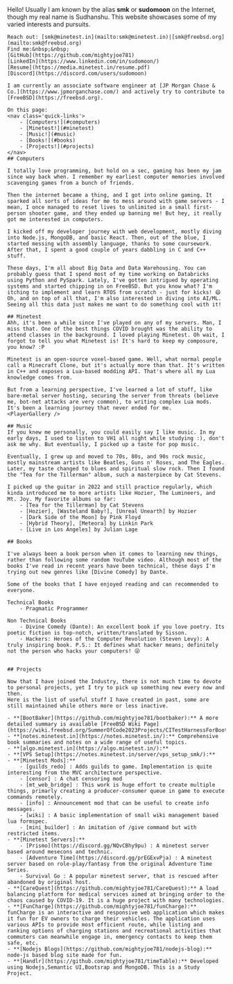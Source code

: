 
<HomepageLayout>
	Hello! Usually I am known by the alias <strong>smk</strong> or <strong>sudomoon</strong> on the Internet, though my real name is Sudhanshu. This website showcases some of my varied interests and pursuits.

	Reach out: [smk@minetest.in](mailto:smk@minetest.in)|[smk@freebsd.org](mailto:smk@freebsd.org)  
	Find me:&nbsp;&nbsp;
	[GitHub](https://github.com/mightyjoe781)
	[LinkedIn](https://www.linkedin.com/in/sudomoon/)
	[Resume](https://media.minetest.in/resume.pdf)
	[Discord](https://discord.com/users/sudomoon)

	I am currently an associate software engineer at [JP Morgan Chase & Co.](https://www.jpmorganchase.com/) and actively try to contribute to [FreeBSD](https://freebsd.org).

	On this page:
	<nav class='quick-links'>
		- [Computers!](#computers)
		- [Minetest!](#minetest)
		- [Music!](#music)
		- [Books!](#books)
		- [Projects!](#projects)
	</nav>
	## Computers 

	I totally love programming, but hold on a sec, gaming has been my jam since way back when. I remember my earliest computer memories involved scavenging games from a bunch of friends.
	
	Then the internet became a thing, and I got into online gaming. It sparked all sorts of ideas for me to mess around with game servers - I mean, I once managed to reset lives to unlimited in a small first-person shooter game, and they ended up banning me! But hey, it really got me interested in computers.
	
	I kicked off my developer journey with web development, mostly diving into Node.js, MongoDB, and basic React. Then, out of the blue, I started messing with assembly language, thanks to some coursework. After that, I spent a good couple of years dabbling in C and C++ stuff.

	These days, I'm all about Big Data and Data Warehousing. You can probably guess that I spend most of my time working on Databricks using Python and PySpark. Lately, I've gotten intrigued by operating systems and started chipping in on FreeBSD. But you know what? I'm itching to implement and learn RTOS from scratch - just for kicks! 😄 Oh, and on top of all that, I'm also interested in diving into AI/ML. Seeing all this data just makes me want to do something cool with it!
	
	## Minetest
	Ahh, it's been a while since I've played on any of my servers. Man, I miss that. One of the best things COVID brought was the ability to attend classes in the background. I loved playing Minetest. Oh wait, I forgot to tell you what Minetest is! It's hard to keep my composure, you know? :P

	Minetest is an open-source voxel-based game. Well, what normal people call a Minecraft Clone, but it's actually more than that. It's written in C++ and exposes a Lua-based modding API. That's where all my Lua knowledge comes from.

	But from a learning perspective, I've learned a lot of stuff, like bare-metal server hosting, securing the server from threats (believe me, bot-net attacks are very common), to writing complex Lua mods. It's been a learning journey that never ended for me.
	<PlayerGallery />

	## Music
	If you knew me personally, you could easily say I like music. In my early days, I used to listen to VH1 all night while studying :), don't ask me why. But eventually, I picked up a taste for pop music.
	
	Eventually, I grew up and moved to 70s, 80s, and 90s rock music, mostly mainstream artists like Beatles, Guns n' Roses, and The Eagles. Later, my taste changed to blues and spiritual slow rock. Then I found the "Tea for the Tillerman" album, such a masterpiece by Cat Stevens.

	I picked up the guitar in 2022 and still practice regularly, which kinda introduced me to more artists like Hozier, The Lumineers, and Mt. Joy. My favorite albums so far:
		- [Tea for the Tillerman] by Cat Stevens
		- [Hozier], [Wasteland Baby!], [Unreal Unearth] by Hozier
		- [Dark Side of the Moon] by Pink Floyd
		- [Hybrid Theory], [Meteora] by Linkin Park
	    - [Live in Los Angeles] by Julian Lage

	## Books

	I've always been a book person when it comes to learning new things, rather than following some random YouTube video. Although most of the books I've read in recent years have been technical, these days I'm trying out new genres like [Divine Comedy] by Dante.	

	Some of the books that I have enjoyed reading and can recommended to everyone.
		
	Technical Books
		- Pragmatic Programmer
		
	Non Technical Books
		- Divine Comedy (Dante): An excellent book if you love poetry. Its poetic fiction is top-notch, written/translated by Sisson.
		- Hackers: Heroes of the Computer Revolution (Steven Levy): A truly inspiring book. P.S.: It defines what hacker means; definitely not the person who hacks your computers! 😜


	## Projects
	
	Now that I have joined the Industry, there is not much time to devote to personal projects, yet I try to pick up something new every now and then.
	Here is the list of useful stuff I have created in past, some are still maintained while others more or less inactive.

	- **[BootBaker](https://github.com/mightyjoe781/bootbaker):** A more detailed summary is available [FreeBSD Wiki Page](https://wiki.freebsd.org/SummerOfCode2023Projects/CITestHarnessForBootloader). 
	- **[notes.minetest.in](https://notes.minetest.in/):** Comprehensive book summaries and notes on a wide range of useful topics.
	- **[algo.minetest.in](https://algo.minetest.in/):** 
	- **[VPS Setup](https://notes.minetest.in/server/vps_setup_smk/):** 
	- **[Minetest Mods]:** 
		- [guilds_redo] : Adds guilds to game. Implementation is quite interesting from the MVC architecture perspective.
		- [censor] : A chat censoring mod
		- [mt_web_bridge] : This work is huge effort to create multiple things, primarly creating a producer-consumer queue in game to execute commands remotely.
		- [info] : Announcement mod that can be useful to create info messages.
		- [wiki] : A basic implementation of small wiki management based lua formspec.
		- [mini_builder] : An imitation of /give command but with restricted items.
	- **[Minetest Servers]:**
		- [Prismo](https://discord.gg/NQvCBhy9pu) : A minetest server based around mesecons and technic.
		- [Adventure Time](https://discord.gg/prEGExvPja) : A minetest server based on role-play/fantasy from the original Adventure Time Series.
		- Survival Go : A popular minetest server, that is rescued after abandoned by original host.
	- **[CareQuest](https://github.com/mightyjoe781/CareQuest):** A load balancing platform for medical services aimed at bringing order to the chaos caused by COVID-19. It is a huge project with many technologies.
	- **[FunCharge](https://github.com/mightyjoe781/funCharge):** funCharge is an interactive and responsive web application which makes it fun for EV owners to charge their vehicles. The application uses various APIs to provide most efficient route, while listing and ranking options of charging stations and recreational activities that commuters can meanwhile engage in, emergency contacts to keep them safe, etc.
	- **[Nodejs Blogs](https://github.com/mightyjoe781/nodejs-blog):** node-js based blog site made for fun.
	- **[Handlr](https://github.com/mightyjoe781/timeTable):** Developed using Nodejs,Semantic UI,Bootsrap and MongoDB. This is a Study Project.


</HomepageLayout> 
